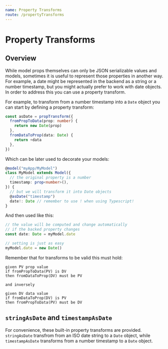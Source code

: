 ```yaml
---
name: Property Transforms
route: /propertyTransforms
---
```


# Property Transforms

## Overview

While model props themselves can only be JSON serializable values and models, sometimes it is useful to represent those properties in another way.
For example, a date might be represented in the backend as a string or a number timestamp, but you might actually prefer to work with date objects.
In order to address this you can use a property transform.

For example, to transform from a number timestamp into a `Date` object you can start by defining a property transform:

```ts
const asDate = propTransform({
  fromPropToData(prop: number) {
    return new Date(prop)
  },
  fromDataToProp(data: Date) {
    return +data
  },
})
```

Which can be later used to decorate your models:

```ts
@model("myApp/MyModel")
class MyModel extends Model({
  // the original property is a number
  timestamp: prop<number>(),
}) {
  // but we will transform it into Date objects
  @asDate("timestamp")
  date!: Date // remember to use ! when using Typescript!
}
```

And then used like this:

```ts
// the value will be computed and change automatically
// if the backed property changes
const date: Date = myModel.date

// setting is just as easy
myModel.date = new Date()
```

Remember that for transforms to be valid this must hold:

```
given PV prop value
if fromPropToData(PV) is DV
then fromDataToProp(DV) must be PV

and inversely

given DV data value
if fromDataToProp(DV) is PV
then fromPropToData(PV) must be DV
```

## `stringAsDate` and `timestampAsDate`

For convenience, these built-in property transforms are provided.
`stringAsDate` transfrom from an ISO date string to a `Date` object, while `timestampAsDate` transforms from a number timestamp to a `Date` object.
